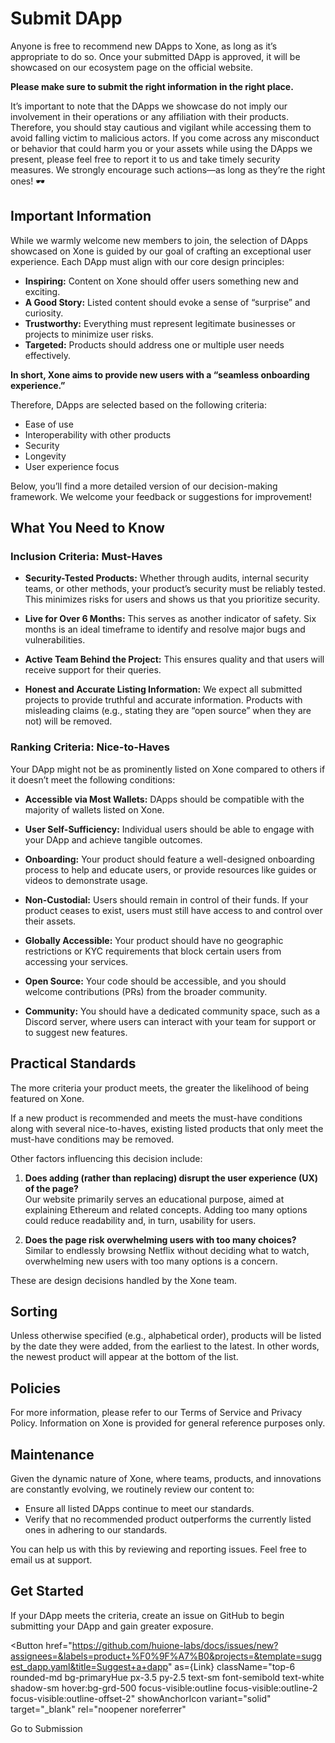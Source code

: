 
# Submit DApp

Anyone is free to recommend new DApps to Xone, as long as it’s appropriate to do so. Once your submitted DApp is approved, it will be showcased on our ecosystem page on the official website.

**Please make sure to submit the right information in the right place.**

<Callout type="warning" emoji="⚠️">
  It’s important to note that the DApps we showcase do not imply our involvement in their operations or any affiliation with their products. Therefore, you should stay cautious and vigilant while accessing them to avoid falling victim to malicious actors.
  If you come across any misconduct or behavior that could harm you or your assets while using the DApps we present, please feel free to report it to us and take timely security measures. We strongly encourage such actions—as long as they’re the right ones! 🕶️
</Callout>

## Important Information

While we warmly welcome new members to join, the selection of DApps showcased on Xone is guided by our goal of crafting an exceptional user experience. Each DApp must align with our core design principles:

- **Inspiring:** Content on Xone should offer users something new and exciting.  
- **A Good Story:** Listed content should evoke a sense of “surprise” and curiosity.  
- **Trustworthy:** Everything must represent legitimate businesses or projects to minimize user risks.  
- **Targeted:** Products should address one or multiple user needs effectively.  

**In short, Xone aims to provide new users with a “seamless onboarding experience.”**  

Therefore, DApps are selected based on the following criteria:  

- Ease of use  
- Interoperability with other products  
- Security  
- Longevity  
- User experience focus  

Below, you’ll find a more detailed version of our decision-making framework. We welcome your feedback or suggestions for improvement!

## What You Need to Know  

### Inclusion Criteria: Must-Haves

- **Security-Tested Products:** Whether through audits, internal security teams, or other methods, your product’s security must be reliably tested. This minimizes risks for users and shows us that you prioritize security.  

- **Live for Over 6 Months:** This serves as another indicator of safety. Six months is an ideal timeframe to identify and resolve major bugs and vulnerabilities.  

- **Active Team Behind the Project:** This ensures quality and that users will receive support for their queries.  

- **Honest and Accurate Listing Information:** We expect all submitted projects to provide truthful and accurate information. Products with misleading claims (e.g., stating they are “open source” when they are not) will be removed.  

### Ranking Criteria: Nice-to-Haves 

Your DApp might not be as prominently listed on Xone compared to others if it doesn’t meet the following conditions:  

- **Accessible via Most Wallets:** DApps should be compatible with the majority of wallets listed on Xone.  

- **User Self-Sufficiency:** Individual users should be able to engage with your DApp and achieve tangible outcomes.  

- **Onboarding:** Your product should feature a well-designed onboarding process to help and educate users, or provide resources like guides or videos to demonstrate usage.  

- **Non-Custodial:** Users should remain in control of their funds. If your product ceases to exist, users must still have access to and control over their assets.  

- **Globally Accessible:** Your product should have no geographic restrictions or KYC requirements that block certain users from accessing your services.  

- **Open Source:** Your code should be accessible, and you should welcome contributions (PRs) from the broader community.  

- **Community:** You should have a dedicated community space, such as a Discord server, where users can interact with your team for support or to suggest new features.  

## Practical Standards

The more criteria your product meets, the greater the likelihood of being featured on Xone.

If a new product is recommended and meets the must-have conditions along with several nice-to-haves, existing listed products that only meet the must-have conditions may be removed.

Other factors influencing this decision include:  

1. **Does adding (rather than replacing) disrupt the user experience (UX) of the page?**  
   Our website primarily serves an educational purpose, aimed at explaining Ethereum and related concepts. Adding too many options could reduce readability and, in turn, usability for users.  

2. **Does the page risk overwhelming users with too many choices?**  
   Similar to endlessly browsing Netflix without deciding what to watch, overwhelming new users with too many options is a concern.  

These are design decisions handled by the Xone team.  

## Sorting  

Unless otherwise specified (e.g., alphabetical order), products will be listed by the date they were added, from the earliest to the latest. In other words, the newest product will appear at the bottom of the list.  

## Policies  

For more information, please refer to our <Link className='text-primaryHue' isExternal showAnchorIcon href="/study/service">Terms of Service</Link> and <Link className='text-primaryHue' isExternal showAnchorIcon href="/study/privacy">Privacy Policy</Link>. Information on Xone is provided for general reference purposes only.  

## Maintenance

Given the dynamic nature of Xone, where teams, products, and innovations are constantly evolving, we routinely review our content to:  

- Ensure all listed DApps continue to meet our standards.  
- Verify that no recommended product outperforms the currently listed ones in adhering to our standards.  

You can help us with this by reviewing and reporting issues. Feel free to email us at <Link className='text-primaryHue' isExternal showAnchorIcon href="mailto:support@xone.org">support</Link>.

## Get Started  

If your DApp meets the criteria, create an issue on GitHub to begin submitting your DApp and gain greater exposure.  

<Button
  href="https://github.com/huione-labs/docs/issues/new?assignees=&labels=product+%F0%9F%A7%B0&projects=&template=suggest_dapp.yaml&title=Suggest+a+dapp"
  as={Link}
  className="top-6 rounded-md bg-primaryHue px-3.5 py-2.5 text-sm font-semibold text-white shadow-sm hover:bg-grd-500 focus-visible:outline focus-visible:outline-2 focus-visible:outline-offset-2"
  showAnchorIcon
  variant="solid"
  target="_blank"
  rel="noopener noreferrer"
>
  Go to Submission
</Button>
